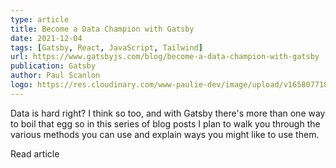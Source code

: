 ```yaml
---
type: article
title: Become a Data Champion with Gatsby
date: 2021-12-04
tags: [Gatsby, React, JavaScript, Tailwind]
url: https://www.gatsbyjs.com/blog/become-a-data-champion-with-gatsby
publication: Gatsby
author: Paul Scanlon
logo: https://res.cloudinary.com/www-paulie-dev/image/upload/v1658077182/paulie.dev/Logos/gatsby-logo_dgbkjm.png
---
```


Data is hard right? I think so too, and with Gatsby there's more than one way to boil that egg so in this series of blog
posts I plan to walk you through the various methods you can use and explain ways you might like to use them.

<CtaExternal href='https://www.gatsbyjs.com/blog/become-a-data-champion-with-gatsby'>Read article</CtaExternal>
